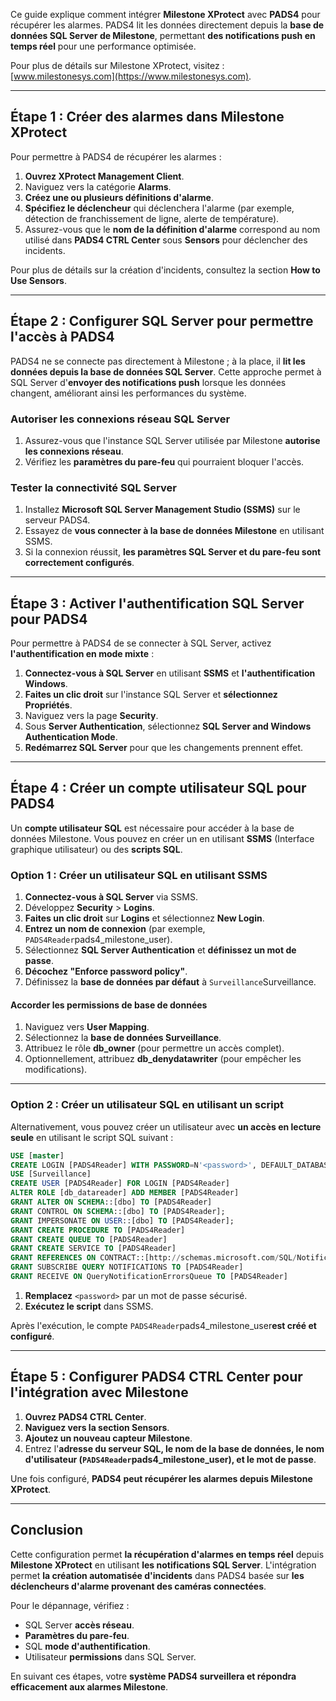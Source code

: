 Ce guide explique comment intégrer **Milestone XProtect** avec **PADS4** pour récupérer les alarmes. PADS4 lit les données directement depuis la **base de données SQL Server de Milestone**, permettant **des notifications push en temps réel** pour une performance optimisée.

Pour plus de détails sur Milestone XProtect, visitez : [www.milestonesys.com](https://www.milestonesys.com).

***

## **Étape 1 : Créer des alarmes dans Milestone XProtect**

Pour permettre à PADS4 de récupérer les alarmes :

1. **Ouvrez XProtect Management Client**.
2. Naviguez vers la catégorie **Alarms**.
3. **Créez une ou plusieurs définitions d'alarme**.
4. **Spécifiez le déclencheur** qui déclenchera l'alarme (par exemple, détection de franchissement de ligne, alerte de température).
5. Assurez-vous que le **nom de la définition d'alarme** correspond au nom utilisé dans **PADS4 CTRL Center** sous **Sensors** pour déclencher des incidents.

Pour plus de détails sur la création d'incidents, consultez la section **How to Use Sensors**.

***

## **Étape 2 : Configurer SQL Server pour permettre l'accès à PADS4**

PADS4 ne se connecte pas directement à Milestone ; à la place, il **lit les données depuis la base de données SQL Server**. Cette approche permet à SQL Server d'**envoyer des notifications push** lorsque les données changent, améliorant ainsi les performances du système.

### **Autoriser les connexions réseau SQL Server**

1. Assurez-vous que l'instance SQL Server utilisée par Milestone **autorise les connexions réseau**.
2. Vérifiez les **paramètres du pare-feu** qui pourraient bloquer l'accès.

### **Tester la connectivité SQL Server**

1. Installez **Microsoft SQL Server Management Studio (SSMS)** sur le serveur PADS4.
2. Essayez de **vous connecter à la base de données Milestone** en utilisant SSMS.
3. Si la connexion réussit, **les paramètres SQL Server et du pare-feu sont correctement configurés**.

***

## **Étape 3 : Activer l'authentification SQL Server pour PADS4**

Pour permettre à PADS4 de se connecter à SQL Server, activez **l'authentification en mode mixte** :

1. **Connectez-vous à SQL Server** en utilisant **SSMS** et **l'authentification Windows**.
2. **Faites un clic droit** sur l'instance SQL Server et **sélectionnez Propriétés**.
3. Naviguez vers la page **Security**.
4. Sous **Server Authentication**, sélectionnez **SQL Server and Windows Authentication Mode**.
5. **Redémarrez SQL Server** pour que les changements prennent effet.

***

## **Étape 4 : Créer un compte utilisateur SQL pour PADS4**

Un **compte utilisateur SQL** est nécessaire pour accéder à la base de données Milestone. Vous pouvez en créer un en utilisant **SSMS** (Interface graphique utilisateur) ou des **scripts SQL**.

### **Option 1 : Créer un utilisateur SQL en utilisant SSMS**

1. **Connectez-vous à SQL Server** via SSMS.
2. Développez **Security** > **Logins**.
3. **Faites un clic droit** sur **Logins** et sélectionnez **New Login**.
4. **Entrez un nom de connexion** (par exemple, `PADS4Reader`pads4\_milestone\_user).
5. Sélectionnez **SQL Server Authentication** et **définissez un mot de passe**.
6. **Décochez "Enforce password policy"**.
7. Définissez la **base de données par défaut** à `Surveillance`Surveillance.

#### **Accorder les permissions de base de données**

1. Naviguez vers **User Mapping**.
2. Sélectionnez la **base de données Surveillance**.
3. Attribuez le rôle **db\_owner** (pour permettre un accès complet).
4. Optionnellement, attribuez **db\_denydatawriter** (pour empêcher les modifications).

***

### **Option 2 : Créer un utilisateur SQL en utilisant un script**

Alternativement, vous pouvez créer un utilisateur avec **un accès en lecture seule** en utilisant le script SQL suivant :

```sql
USE [master]
CREATE LOGIN [PADS4Reader] WITH PASSWORD=N'<password>', DEFAULT_DATABASE=[Surveillance], CHECK_EXPIRATION=OFF, CHECK_POLICY=OFF
USE [Surveillance]
CREATE USER [PADS4Reader] FOR LOGIN [PADS4Reader]
ALTER ROLE [db_datareader] ADD MEMBER [PADS4Reader]
GRANT ALTER ON SCHEMA::[dbo] TO [PADS4Reader]
GRANT CONTROL ON SCHEMA::[dbo] TO [PADS4Reader];
GRANT IMPERSONATE ON USER::[dbo] TO [PADS4Reader];
GRANT CREATE PROCEDURE TO [PADS4Reader]
GRANT CREATE QUEUE TO [PADS4Reader]
GRANT CREATE SERVICE TO [PADS4Reader]
GRANT REFERENCES ON CONTRACT::[http://schemas.microsoft.com/SQL/Notifications/PostQueryNotification] TO [PADS4Reader]
GRANT SUBSCRIBE QUERY NOTIFICATIONS TO [PADS4Reader]
GRANT RECEIVE ON QueryNotificationErrorsQueue TO [PADS4Reader]
```

1. **Remplacez** `<password>` par un mot de passe sécurisé.
2. **Exécutez le script** dans SSMS.

Après l'exécution, le compte `PADS4Reader`pads4\_milestone\_user**est créé et configuré**.

***

## **Étape 5 : Configurer PADS4 CTRL Center pour l'intégration avec Milestone**

1. **Ouvrez PADS4 CTRL Center**.
2. **Naviguez vers la section Sensors**.
3. **Ajoutez un nouveau capteur Milestone**.
4. Entrez l'**adresse du serveur SQL, le nom de la base de données, le nom d'utilisateur (`PADS4Reader`pads4\_milestone\_user), et le mot de passe**.

Une fois configuré, **PADS4 peut récupérer les alarmes depuis Milestone XProtect**.

***

## **Conclusion**

Cette configuration permet **la récupération d'alarmes en temps réel** depuis **Milestone XProtect** en utilisant **les notifications SQL Server**. L'intégration permet **la création automatisée d'incidents** dans PADS4 basée sur **les déclencheurs d'alarme provenant des caméras connectées**.

Pour le dépannage, vérifiez :

* SQL Server **accès réseau**.
* **Paramètres du pare-feu**.
* SQL **mode d'authentification**.
* Utilisateur **permissions** dans SQL Server.

En suivant ces étapes, votre **système PADS4 surveillera et répondra efficacement aux alarmes Milestone**.
